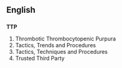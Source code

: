 ==English==
==={{initialism}}===
'''TTP'''

#Thrombotic Thrombocytopenic Purpura
#Tactics, Trends and Procedures
#Tactics, Techniques and Procedures
#Trusted Third Party